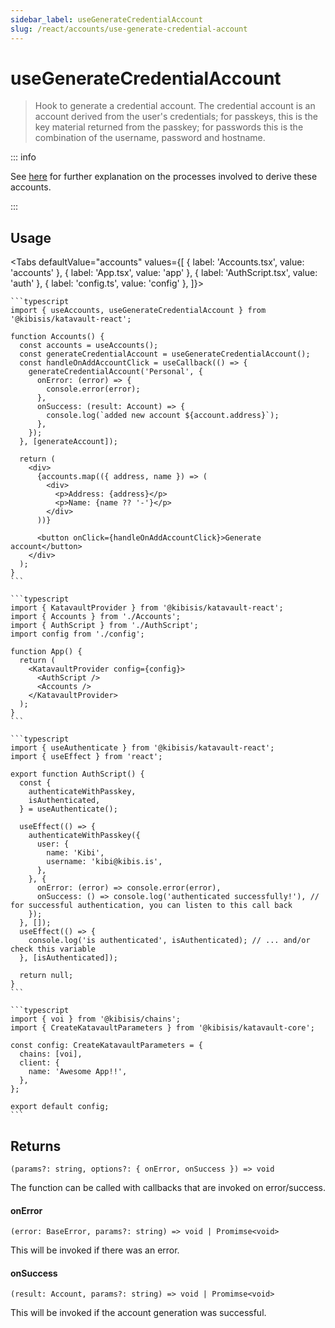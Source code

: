 ```yaml
---
sidebar_label: useGenerateCredentialAccount
slug: /react/accounts/use-generate-credential-account
---
```



# useGenerateCredentialAccount

> Hook to generate a credential account. The credential account is an account derived from the user's credentials; for passkeys, this is the key material returned from the passkey; for passwords this is the combination of the username, password and hostname.

::: info

See [here](04-glossary/01-terms.mdx#credential-account) for further explanation on the processes involved to derive these accounts.

:::

<SectionBreak />

## Usage

<Tabs
  defaultValue="accounts"
  values={[
    { label: 'Accounts.tsx', value: 'accounts' },
    { label: 'App.tsx', value: 'app' },
    { label: 'AuthScript.tsx', value: 'auth' },
    { label: 'config.ts', value: 'config' },
  ]}>
  <TabItem value="accounts">

    ```typescript
    import { useAccounts, useGenerateCredentialAccount } from '@kibisis/katavault-react';

    function Accounts() {
      const accounts = useAccounts();
      const generateCredentialAccount = useGenerateCredentialAccount();
      const handleOnAddAccountClick = useCallback(() => {
        generateCredentialAccount('Personal', {
          onError: (error) => {
            console.error(error);
          },
          onSuccess: (result: Account) => {
            console.log(`added new account ${account.address}`);
          },
        });
      }, [generateAccount]);

      return (
        <div>
          {accounts.map(({ address, name }) => (
            <div>
              <p>Address: {address}</p>
              <p>Name: {name ?? '-'}</p>
            </div>
          ))}

          <button onClick={handleOnAddAccountClick}>Generate account</button>
        </div>
      );
    }
    ```

  </TabItem>
  <TabItem value="app">

    ```typescript
    import { KatavaultProvider } from '@kibisis/katavault-react';
    import { Accounts } from './Accounts';
    import { AuthScript } from './AuthScript';
    import config from './config';

    function App() {
      return (
        <KatavaultProvider config={config}>
          <AuthScript />
          <Accounts />
        </KatavaultProvider>
      );
    }
    ```

  </TabItem>
  <TabItem value="auth">

    ```typescript
    import { useAuthenticate } from '@kibisis/katavault-react';
    import { useEffect } from 'react';

    export function AuthScript() {
      const {
        authenticateWithPasskey,
        isAuthenticated,
      } = useAuthenticate();

      useEffect(() => {
        authenticateWithPasskey({
          user: {
            name: 'Kibi',
            username: 'kibi@kibis.is',
          },
        }, {
          onError: (error) => console.error(error),
          onSuccess: () => console.log('authenticated successfully!'), // for successful authentication, you can listen to this call back
        });
      }, []);
      useEffect(() => {
        console.log('is authenticated', isAuthenticated); // ... and/or check this variable
      }, [isAuthenticated]);

      return null;
    }
    ```

  </TabItem>
  <TabItem value="config">

    ```typescript
    import { voi } from '@kibisis/chains';
    import { CreateKatavaultParameters } from '@kibisis/katavault-core';

    const config: CreateKatavaultParameters = {
      chains: [voi],
      client: {
        name: 'Awesome App!!',
      },
    };

    export default config;
    ```

  </TabItem>
</Tabs>

<SectionBreak />

## Returns

`(params?: string, options?: { onError, onSuccess }) => void`

The function can be called with callbacks that are invoked on error/success.

#### onError

`(error: BaseError, params?: string) => void | Promimse<void>`

This will be invoked if there was an error.

#### onSuccess

`(result: Account, params?: string) => void | Promimse<void>`

This will be invoked if the account generation was successful.
